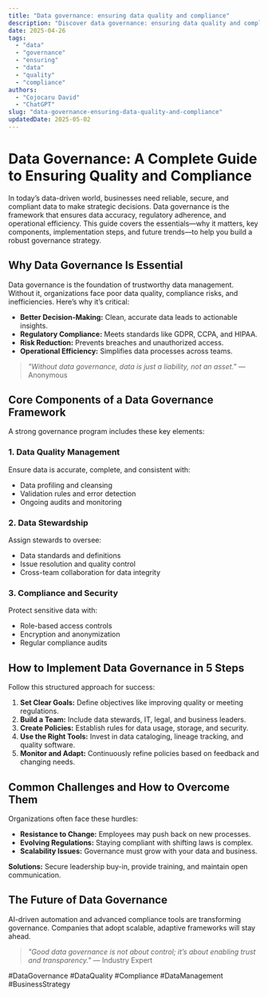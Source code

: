 ```yaml
---
title: "Data governance: ensuring data quality and compliance"
description: "Discover data governance: ensuring data quality and compliance with this in-depth guide, providing actionable insights and practical tips to boost your knowledge and results."
date: 2025-04-26
tags:
  - "data"
  - "governance"
  - "ensuring"
  - "data"
  - "quality"
  - "compliance"
authors:
  - "Cojocaru David"
  - "ChatGPT"
slug: "data-governance-ensuring-data-quality-and-compliance"
updatedDate: 2025-05-02
---
```


# Data Governance: A Complete Guide to Ensuring Quality and Compliance  

In today’s data-driven world, businesses need reliable, secure, and compliant data to make strategic decisions. Data governance is the framework that ensures data accuracy, regulatory adherence, and operational efficiency. This guide covers the essentials—why it matters, key components, implementation steps, and future trends—to help you build a robust governance strategy.  

## Why Data Governance Is Essential  

Data governance is the foundation of trustworthy data management. Without it, organizations face poor data quality, compliance risks, and inefficiencies. Here’s why it’s critical:  

- **Better Decision-Making:** Clean, accurate data leads to actionable insights.  
- **Regulatory Compliance:** Meets standards like GDPR, CCPA, and HIPAA.  
- **Risk Reduction:** Prevents breaches and unauthorized access.  
- **Operational Efficiency:** Simplifies data processes across teams.  

> *"Without data governance, data is just a liability, not an asset."* — Anonymous  

## Core Components of a Data Governance Framework  

A strong governance program includes these key elements:  

### 1. Data Quality Management  

Ensure data is accurate, complete, and consistent with:  
- Data profiling and cleansing  
- Validation rules and error detection  
- Ongoing audits and monitoring  

### 2. Data Stewardship  

Assign stewards to oversee:  
- Data standards and definitions  
- Issue resolution and quality control  
- Cross-team collaboration for data integrity  

### 3. Compliance and Security  

Protect sensitive data with:  
- Role-based access controls  
- Encryption and anonymization  
- Regular compliance audits  

## How to Implement Data Governance in 5 Steps  

Follow this structured approach for success:  

1. **Set Clear Goals:** Define objectives like improving quality or meeting regulations.  
2. **Build a Team:** Include data stewards, IT, legal, and business leaders.  
3. **Create Policies:** Establish rules for data usage, storage, and security.  
4. **Use the Right Tools:** Invest in data cataloging, lineage tracking, and quality software.  
5. **Monitor and Adapt:** Continuously refine policies based on feedback and changing needs.  

## Common Challenges and How to Overcome Them  

Organizations often face these hurdles:  

- **Resistance to Change:** Employees may push back on new processes.  
- **Evolving Regulations:** Staying compliant with shifting laws is complex.  
- **Scalability Issues:** Governance must grow with your data and business.  

**Solutions:** Secure leadership buy-in, provide training, and maintain open communication.  

## The Future of Data Governance  

AI-driven automation and advanced compliance tools are transforming governance. Companies that adopt scalable, adaptive frameworks will stay ahead.  

> *"Good data governance is not about control; it’s about enabling trust and transparency."* — Industry Expert  

#DataGovernance #DataQuality #Compliance #DataManagement #BusinessStrategy